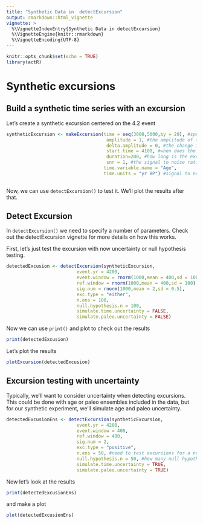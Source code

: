 ```yaml
---
title: "Synthetic Data in  detectExcursion"
output: rmarkdown::html_vignette
vignette: >
  %\VignetteIndexEntry{Synthetic Data in detectExcursion}
  %\VignetteEngine{knitr::rmarkdown}
  %\VignetteEncoding{UTF-8}
---
```



```r
knitr::opts_chunk$set(echo = TRUE)
library(actR)
```


# Synthetic excursions

## Build a synthetic time series with an excursion

Let's create a synthetic excursion centered on the 4.2 event
```r
syntheticExcursion <- makeExcursion(time = seq(3000,5000,by = 20), #specify the time
                                     amplitude = 1, #the amplitude of the excursion
                                     delta.amplitude = 0, #the change in amplitude, for asymmetrical excursions
                                     start.time = 4100, #when does the excursion start
                                     duration=200, #how long is the excursion
                                     snr = 1, #the signal to noise ratio
                                    time.variable.name = "Age",
                                    time.units = "yr BP") #signal to noise ratio.
                                    
```

Now, we can use `detectExcursion()` to test it. We'll plot the results after that.

## Detect Excursion

In `detectExcursion()` we need to specify a number of parameters. Check out the detectExcursion vignette for more details on how this works.

First, let's just test the excursion with now uncertainty or null hypothesis testing.

```r
detectedExcusion <- detectExcursion(syntheticExcursion,
                          event.yr = 4200,
                          event.window = rnorm(1000,mean = 400,sd = 100),
                          ref.window = rnorm(1000,mean = 400,sd = 100),
                          sig.num = rnorm(1000,mean = 2,sd = 0.5),
                          exc.type = "either",
                          n.ens = 100,
                          null.hypothesis.n = 100,
                          simulate.time.uncertainty = FALSE,
                          simulate.paleo.uncertainty = FALSE)
```

Now we can use `print()` and plot to check out the results

```r
print(detectedExcusion)
```

Let's plot the results

```r
plotExcursion(detectedExcusion)
```


## Excursion testing with uncertainty

Typically, we'll want to consider uncertainty when detecting excursions. This could be done with age or paleo ensembles included in the data, but for our synthetic experiment, we'll simulate age and paleo uncertainty. 

```r
detectedExcusionEns <- detectExcursion(syntheticExcursion,
                          event.yr = 4200,
                          event.window = 400,
                          ref.window = 400,
                          sig.num = 2,
                          exc.type = "positive",
                          n.ens = 50, #need to test excursions for a number of ensemble member
                          null.hypothesis.n = 50, #how many null hypothesis members to test
                          simulate.time.uncertainty = TRUE,
                          simulate.paleo.uncertainty = TRUE)
```

Now let's look at the results
```r
print(detectedExcusionEns)
```

and make a plot

```r
plot(detectedExcusionEns)
```


